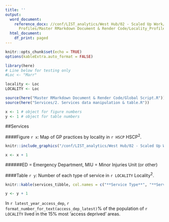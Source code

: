 ```yaml
---
title: ''
output:
  word_document:
    reference_docx: //conf/LIST_analytics/West Hub/02 - Scaled Up Work/RMarkdown/Locality
      Profiles/Master RMarkdown Document & Render Code/Locality_Profiles_Report_Template.docx
  html_document:
    df_print: paged
---
```



```r
knitr::opts_chunk$set(echo = TRUE)
options(kableExtra.auto_format = FALSE)

library(here)
# Line below for testing only
#Loc <- "Marr"

locality <- Loc
LOCALITY <- Loc

source(here("Master RMarkdown Document & Render Code/Global Script.R"))
source(here("Services/2. Services data manipulation & table.R"))

x <- 1 # object for figure numbers
y <- 1 # object for table numbers
```


##Services

####Figure `r x`: Map of GP practices by locality in `r HSCP` HSCP^2^.

\newline

```r
knitr::include_graphics("/conf/LIST_analytics/West Hub/02 - Scaled Up Work/RMarkdown/Locality Profiles/Services/map.png")

x <- x + 1
```

######ED = Emergency Department, MIU = Minor Injuries Unit (or other)

\newline

####Table `r y`: Number of each type of service in `r LOCALITY` Locality^2^.
\newline

```r
knitr::kable(services_tibble, col.names = c("**Service Type**", "**Service**", "**Number**"))

y <- y + 1
```

\newline

In `r latest_year_access_dep`, `r format_number_for_text(access_dep_latest)`% of the population of `r LOCALITY` lived in the 15% most 'access deprived' areas.


